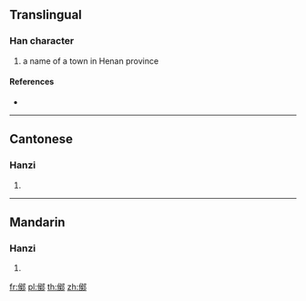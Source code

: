 {{character info/new}}
==Translingual==

===Han character===
{{Han char|rn=163|rad=邑|as=09|sn=12|four=27227|canj=ONKL}}

# a name of a town in Henan province

====References====
* {{Han ref|kx=1275.010|dkj=39530|dj=1774.140|hdz=63784.070|uh=9107|ud=37127|bh=DC5A|bd=56410}}

----

==Cantonese==

===Hanzi===
{{yue-hanzi|jyut=|y=hau4}}

# {{defn|lang=yue|sort=邑09}}

----

==Mandarin==

===Hanzi===
{{cmn-hanzi|pin=[[hòu]] ([[hou4]])|wg=hou<sup>4</sup>}}

# {{defn|lang=cmn|sort=邑09}}

[[fr:鄇]]
[[pl:鄇]]
[[th:鄇]]
[[zh:鄇]]